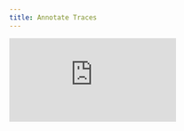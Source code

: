 ```yaml
---
title: Annotate Traces
---
```


<div style={{
    position: 'relative',
    paddingBottom: '56.25%', // 16:9 aspect ratio
    height: 0,
    overflow: 'hidden',
    maxWidth: '100%',
    marginBottom: '20px'
}}>
    <iframe
        src="https://www.loom.com/embed/c61ce69e245840489dd90b25489493a8?sid=37e03eeb-e709-4182-9889-f80d113dade2"
        frameborder="0"
        webkitallowfullscreen
        mozallowfullscreen
        allowfullscreen
        style={{
            position: 'absolute',
            top: 0,
            left: 0,
            width: '100%',
            height: '100%',
        }}
    />
</div>

## Building Feedback Loops with Trace Annotations

This video demonstrates how to add human feedback and annotations to your LLM [traces](https://www.comet.com/docs/opik/tracing/log_traces), creating a powerful feedback loop for continuous improvement. You'll learn to mark [traces](https://www.comet.com/docs/opik/tracing/log_traces) as high or low quality, add specific [feedback scores](https://www.comet.com/docs/opik/tracing/annotate_traces), and build [datasets](https://www.comet.com/docs/opik/evaluation/manage_datasets) of annotated examples for future [evaluation](https://www.comet.com/docs/opik/evaluation/overview) and fine-tuning. Annotations bridge the gap between raw trace data and actionable insights for model improvement.

## Key Highlights

- **Easy Feedback Addition**: Use the [feedback scores](https://www.comet.com/docs/opik/tracing/annotate_traces) section and pen icon to quickly add human annotations directly to [traces](https://www.comet.com/docs/opik/tracing/log_traces) in the Opik UI
- **Custom Feedback Definitions**: Create categorical or numerical feedback [metrics](https://www.comet.com/docs/opik/evaluation/metrics/overview) in Configuration → Feedback Definitions to match your specific evaluation needs
- **Flexible Scoring Options**: Define custom categories (pass/fail, quality ratings) or sliding scales (0-1) based on [metrics](https://www.comet.com/docs/opik/evaluation/metrics/overview) like accuracy, relevance, or tone
- **Smart Filtering**: Filter [traces](https://www.comet.com/docs/opik/tracing/log_traces) by [feedback scores](https://www.comet.com/docs/opik/tracing/annotate_traces) to quickly identify high-performing or problematic outputs for targeted analysis
- **[Dataset](https://www.comet.com/docs/opik/evaluation/manage_datasets) Creation**: Convert annotated [traces](https://www.comet.com/docs/opik/tracing/log_traces) directly into [datasets](https://www.comet.com/docs/opik/evaluation/manage_datasets) for training data collection and model improvement workflows
- **Built-in [Metrics](https://www.comet.com/docs/opik/evaluation/metrics/overview) Library**: Access pre-built metrics like [answer relevance](https://www.comet.com/docs/opik/evaluation/metrics/answer_relevance), [Levenshtein distance](https://www.comet.com/docs/opik/evaluation/metrics/heuristic_metrics), and [hallucination](https://www.comet.com/docs/opik/evaluation/metrics/hallucination) detection out of the box
- **LLM as a Judge**: Use automated LLM-based [evaluation](https://www.comet.com/docs/opik/evaluation/metrics/g_eval) where a second LLM evaluates responses from your primary model
- **Pattern Identification**: Annotations help identify performance patterns, create training data, and establish feedback loops between users and developers
